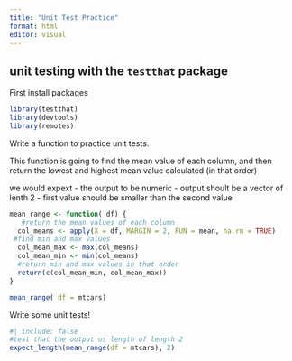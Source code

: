 ```yaml
---
title: "Unit Test Practice"
format: html
editor: visual
---
```


## unit testing with the `testthat` package

First install packages
```r
library(testthat)
library(devtools)
library(remotes)
```

Write a function to practice unit tests.

This function is going to find the mean value of each column, and then return the
lowest and highest mean value calculated (in that order)

we would expext
- the output to be numeric
- output shoult be a vector of lenth 2
- first value should be smaller than the second value

```r
mean_range <- function( df) {
   #return the mean values of each column
  col_means <- apply(X = df, MARGIN = 2, FUN = mean, na.rm = TRUE) 
 #find min and max values
  col_mean_max <- max(col_means)
  col_mean_min <- min(col_means)
  #return min and max values in that order
  return(c(col_mean_min, col_mean_max))
}

mean_range( df = mtcars)
```

Write some unit tests!
```r
#| include: false
#test that the output us length of length 2
expect_length(mean_range(df = mtcars), 2)
```








